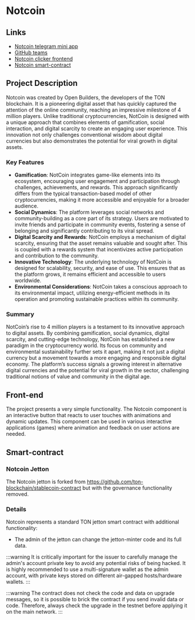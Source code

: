 # Notcoin

## Links

- [Notcoin telegram mini app](https://t.me/notcoin_bot/click)
- [GitHub teams](https://github.com/OpenBuilders)
- [Notcoin clicker frontend](https://github.com/OpenBuilders/notcoin-clicker)
- [Notcoin smart-contract](https://github.com/OpenBuilders/notcoin-contract)

## Project Description

Notcoin was created by Open Builders, the developers of the TON blockchain. It is a pioneering digital asset that has quickly captured the attention of the online community, reaching an impressive milestone of 4 million players. Unlike traditional cryptocurrencies, NotCoin is designed with a unique approach that combines elements of gamification, social interaction, and digital scarcity to create an engaging user experience. This innovation not only challenges conventional wisdom about digital currencies but also demonstrates the potential for viral growth in digital assets.

### Key Features

- **Gamification**: NotCoin integrates game-like elements into its ecosystem, encouraging user engagement and participation through challenges, achievements, and rewards. This approach significantly differs from the typical transaction-based model of other cryptocurrencies, making it more accessible and enjoyable for a broader audience.
- **Social Dynamics**: The platform leverages social networks and community-building as a core part of its strategy. Users are motivated to invite friends and participate in community events, fostering a sense of belonging and significantly contributing to its viral spread.
- **Digital Scarcity and Rewards**: NotCoin employs a mechanism of digital scarcity, ensuring that the asset remains valuable and sought after. This is coupled with a rewards system that incentivizes active participation and contribution to the community.
- **Innovative Technology**: The underlying technology of NotCoin is designed for scalability, security, and ease of use. This ensures that as the platform grows, it remains efficient and accessible to users worldwide.
- **Environmental Considerations**: NotCoin takes a conscious approach to its environmental impact, utilizing energy-efficient methods in its operation and promoting sustainable practices within its community.

### Summary

NotCoin’s rise to 4 million players is a testament to its innovative approach to digital assets. By combining gamification, social dynamics, digital scarcity, and cutting-edge technology, NotCoin has established a new paradigm in the cryptocurrency world. Its focus on community and environmental sustainability further sets it apart, making it not just a digital currency but a movement towards a more engaging and responsible digital economy. The platform’s success signals a growing interest in alternative digital currencies and the potential for viral growth in the sector, challenging traditional notions of value and community in the digital age.

## Front-end

The project presents a very simple functionality. The Notcoin component is an interactive button that reacts to user touches with animations and dynamic updates. This component can be used in various interactive applications (games) where animation and feedback on user actions are needed.

## Smart-contract

### Notcoin Jetton

The Notcoin jetton is forked from https://github.com/ton-blockchain/stablecoin-contract but with the governance functionality removed.

### Details

Notcoin represents a standard TON jetton smart contract with additional functionality:
- The admin of the jetton can change the jetton-minter code and its full data.

:::warning
It is critically important for the issuer to carefully manage the admin's account private key to avoid any potential risks of being hacked. It is highly recommended to use a multi-signature wallet as the admin account, with private keys stored on different air-gapped hosts/hardware wallets.
:::

:::warning
The contract does not check the code and data on upgrade messages, so it is possible to brick the contract if you send invalid data or code. Therefore, always check the upgrade in the testnet before applying it on the main network.
:::
